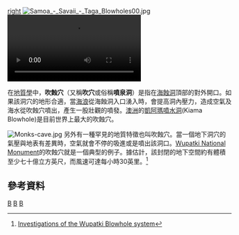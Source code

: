 [[file:Blowhole1.svg|right]]
[[File:Samoa_-_Savaii_-_Taga_Blowholes00.jpg|right]]
[[File:Nakalele-blowhole.ogv|thumb]]

在[[地質學|地質學]]中，'''吹蝕穴'''（又稱'''吹穴'''或俗稱'''噴泉洞'''）是指在[[海蝕洞|海蝕洞]]頂部的對外開口。如果該洞穴的地形合適，當[[海浪|海浪]]從海蝕洞入口湧入時，會提高洞內壓力，造成空氣及海水從吹蝕穴噴出，產生一股壯觀的噴發。[[澳洲|澳洲]]的[[凱阿瑪噴水洞|凱阿瑪噴水洞]](Kiama Blowhole)是目前世界上最大的吹蝕穴。

[[File:Monks-cave.jpg|thumb]]
另外有一種罕見的地質特徵也叫吹蝕穴。當一個地下洞穴的氣壓與地表有差異時，空氣就會不停的吸進或是噴出該洞口。[[Wupatki_National_Monument|Wupatki National Monument]]的吹蝕穴就是一個典型的例子。據估計，該封閉的地下空間約有體積至少七十億立方英尺，而風速可達每小時30英里。<ref>[http://stinet.dtic.mil/oai/oai?verb=getRecord&metadataPrefix=html&identifier=AD0276935 Investigations of the Wupatki Blowhole system]{{Dead link}}</ref>

==參考資料==
<div class="references-small">
<references />
</div>

{{沿海地区地理}}

[[Category:地形|B]]
[[Category:洞穴地質學|B]]
[[Category:海岸地理学|B]]